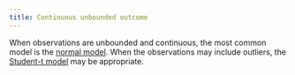 ```yaml
---
title: Continuous unbounded outcome
---
```


When observations are unbounded and continuous, the most common model
is the [normal model](normal.qmd). When the observations may include
outliers, the [Student-t model](student_t.qmd) may be appropriate.